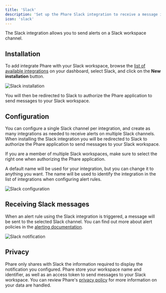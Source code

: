 ```yaml
---
title: 'Slack'
description: 'Set up the Phare Slack integration to receive a message in your Slack workspace when your website or server is down.'
icon: 'slack'
---
```


The Slack integration allows you to send alerts on a Slack workspace channel.

## Installation

To add integrate Phare with your Slack workspace, browse the [list of available integrations](https://app.phare.io/organization/apps) on your dashboard, select Slack, and click on the **New installation** button.

<Frame type="glass">
  <img class="border rounded-lg" src="/images/integrations/slack/slack-installation.webp" alt="Slack installation" />
</Frame>

You will then be redirected to Slack to authorize the Phare application to send messages to your Slack workspace.

## Configuration

You can configure a single Slack channel per integration, and create as many integrations as needed to receive alerts on multiple Slack channels. When installing the Slack integration you will be redirected to Slack to authorize the Phare application to send messages to your Slack workspace.

If you are a member of multiple Slack workspaces, make sure to select the right one when authorizing the Phare application.

A default name will be used for your integration, but you can change it to anything you want. The name will be used to identify the integration in the list of integrations when configuring alert rules.

<Frame type="glass">
  <img class="border rounded-lg" src="/images/integrations/slack/slack-configuration.webp" alt="Slack configuration" />
</Frame>

## Receiving Slack messages

When an alert rule using the Slack integration is triggered, a message will be sent to the selected Slack channel. You can find out more about alert policies in the [alerting documentation](/uptime/alerting).

<Frame type="glass">
  <img class="border rounded-lg" src="/images/integrations/slack/slack-notification.webp" alt="Slack notification" />
</Frame>

## Privacy

Phare only shares with Slack the information required to display the notification you configured. Phare store your workspace name and identifier, as well as an access token to send messages to your Slack workspace. You can review Phare's [privacy policy](https://phare.io/legal/privacy-policy) for more information on your data are handled.
